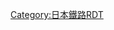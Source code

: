{{Routemap|inline=<includeonly>yes</includeonly>|collapse=yes|title=白島線|title-bg=#a3938a|title-color=white|map=
\\\~~ ~~ ~~東邊（左邊）：[[廣島站]]方向
\\\~~ ~~ ~~西邊（右邊）：[[廣電西廣島站|西廣島（己斐）]]、[[廣電宮島口站|宮島]]、
\\\~~ ~~ ~~[[廣島港停留場|宇品]]、[[江波停留場|江波]]方向
uBHF(R)gq!~HUBaq\uABZq+l!~HUBtf\uBHF(L)fq!~HUBeq\uSTRq~~ ~~ ~~←[[廣島電鐵本線|本線]]→
\uBHF!~HUBe\\~~W1~~[[八丁堀停留場|八丁堀]]
\uBHF\\~~W2~~[[女學院前停留場|女學院前]]
\uBHF\\~~W3~~[[縮景園前停留場|縮景園前]]
\uBHF\\~~W4~~[[家庭裁判所前停留場|家庭裁判所前]]
\uSTR\\~~ ~~↑雙線/單線↓
\uKBHFe\\~~W5~~[[白島停留場|白島]]
|bottom={{navbar|白島線RDT}}
}}<noinclude>{{rdt intro|[[白島線]]}}
[[Category:日本鐵路RDT]]

</noinclude>